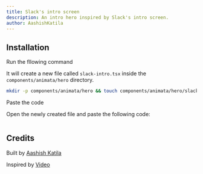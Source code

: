 ```yaml
---
title: Slack's intro screen
description: An intro hero inspired by Slack's intro screen.
author: AashishKatila
---
```


<ComponentPreview name="hero-slack-intro--docs" />

## Installation

<Steps>
<Step>Run the fllowing command</Step>

It will create a new file called `slack-intro.tsx` inside the `components/animata/hero` directory.

```bash
mkdir -p components/animata/hero && touch components/animata/hero/slack-intro.tsx
```

<Step>Paste the code</Step>

Open the newly created file and paste the following code:

```jsx file=<rootDir>/animata/hero/slack-intro.tsx

```

</Steps>

## Credits

Built by [Aashish Katila](https://github.com/AashishKatila)

Inspired by [Video](https://x.com/avstorm/status/1689316887753113600)
